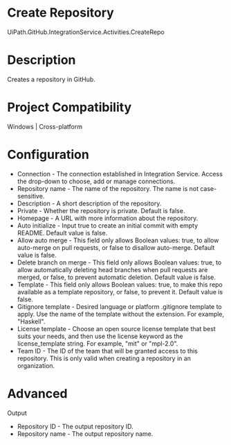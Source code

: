 ﻿# Create Repository

UiPath.GitHub.IntegrationService.Activities.CreateRepo

# Description

Creates a repository in GitHub.

# Project Compatibility

Windows | Cross-platform

# Configuration

* Connection - The connection established in Integration Service. Access the drop-down to choose, add or manage connections.
* Repository name - The name of the repository. The name is not case-sensitive.
* Description - A short description of the repository.
* Private - Whether the repository is private. Default is false.
* Homepage - A URL with more information about the repository.
* Auto initialize - Input true to create an initial commit with empty README. Default value is false.
* Allow auto merge - This field only allows Boolean values: true, to allow auto-merge on pull requests, or false to disallow auto-merge. Default value is false.
* Delete branch on merge - This field only allows Boolean values: true, to allow automatically deleting head branches when pull requests are merged, or false, to prevent automatic deletion. Default value is false.
* Template - This field only allows Boolean values: true, to make this repo available as a template repository, or false, to prevent it. Default value is false.
* Gitignore template - Desired language or platform .gitignore template to apply. Use the name of the template without the extension. For example, "Haskell".
* License template - Choose an open source license template that best suits your needs, and then use the license keyword as the license_template string. For example, "mit" or "mpl-2.0".
* Team ID - The ID of the team that will be granted access to this repository. This is only valid when creating a repository in an organization.

# Advanced

Output

* Repository ID - The output repository ID.
* Repository name - The output repository name.
